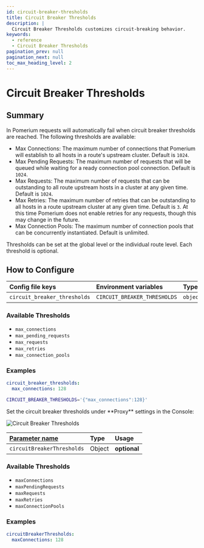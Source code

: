 ```yaml
---
id: circuit-breaker-thresholds
title: Circuit Breaker Thresholds
description: |
  Circuit Breaker Thresholds customizes circuit-breaking behavior.
keywords:
  - reference
  - Circuit Breaker Thresholds
pagination_prev: null
pagination_next: null
toc_max_heading_level: 2
---
```



# Circuit Breaker Thresholds

## Summary

In Pomerium requests will automatically fail when circuit breaker thresholds are reached. The following thresholds are available:

- Max Connections: The maximum number of connections that Pomerium will establish to all hosts in a route's upstream cluster. Default is `1024`.
- Max Pending Requests: The maximum number of requests that will be queued while waiting for a ready connection pool connection. Default is `1024`.
- Max Requests: The maximum number of requests that can be outstanding to all route upstream hosts in a cluster at any given time. Default is `1024`.
- Max Retries: The maximum number of retries that can be outstanding to all hosts in a route upstream cluster at any given time. Default is `3`. At this time Pomerium does not enable retries for any requests, though this may change in the future.
- Max Connection Pools: The maximum number of connection pools that can be concurrently instantiated. Default is unlimited.

Thresholds can be set at the global level or the individual route level. Each threshold is optional.

## How to Configure

<Tabs>
<TabItem value="Core" label="Core">

| **Config file keys** | **Environment variables** | **Type** | **Usage** |
| :-- | :-- | :-- | :-- |
| `circuit_breaker_thresholds` | `CIRCUIT_BREAKER_THRESHOLDS` | `object` | **optional** |

### Available Thresholds

- `max_connections`
- `max_pending_requests`
- `max_requests`
- `max_retries`
- `max_connection_pools`

### Examples

```yaml
circuit_breaker_thresholds:
  max_connections: 128
```

```bash
CIRCUIT_BREAKER_THRESHOLDS='{"max_connections":128}'
```

</TabItem>
<TabItem value="Enterprise" label="Enterprise">
Set the circuit breaker thresholds under **Proxy** settings in the Console:

![Circuit Breaker Thresholds](img/circuit-breaker-thresholds.png)

</TabItem>
<TabItem label="Kubernetes" value="Kubernetes">

| **[Parameter name](/docs/deploy/k8s/reference#spec)** | **Type** | **Usage** |
| :-- | :-- | :-- |
| `circuitBreakerThresholds` | Object | **optional** |

### Available Thresholds

- `maxConnections`
- `maxPendingRequests`
- `maxRequests`
- `maxRetries`
- `maxConnectionPools`

### Examples

```yaml
circuitBreakerThresholds:
  maxConnections: 128
```

</TabItem>
</Tabs>

